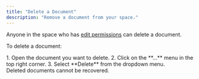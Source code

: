 ```yaml
---
title: "Delete a Document"
description: "Remove a document from your space."
---
```



Anyone in the space who has [edit permissions](/help/space-access-control) can delete a document.

To delete a document:

<Steps>
1. Open the document you want to delete.
2. Click on the **...** menu in the top right corner.
3. Select **Delete** from the dropdown menu.
</Steps>

<Aside>Deleted documents cannot be recovered.</Aside>
